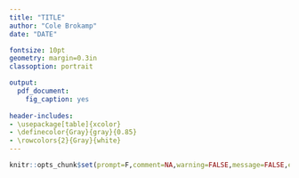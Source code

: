 ```yaml
---
title: "TITLE"
author: "Cole Brokamp"
date: "DATE"

fontsize: 10pt
geometry: margin=0.3in
classoption: portrait

output:
  pdf_document:
    fig_caption: yes
    
header-includes:
- \usepackage[table]{xcolor}
- \definecolor{Gray}{gray}{0.85}
- \rowcolors{2}{Gray}{white}
---
```


```r
knitr::opts_chunk$set(prompt=F,comment=NA,warning=FALSE,message=FALSE,echo=FALSE,cache=FALSE)
```
